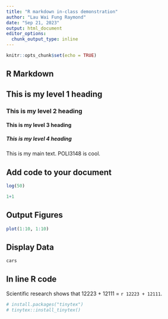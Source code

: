 ```yaml
---
title: "R markdown in-class demonstration"
author: "Lau Wai Fung Raymond"
date: "Sep 21, 2023"
output: html_document
editor_options: 
  chunk_output_type: inline
---
```


```r
knitr::opts_chunk$set(echo = TRUE)
```

## R Markdown

## This is my level 1 heading

### This is my level 2 heading

#### This is my level 3 heading

##### This is my level 4 heading

This is my main text. POLI3148 is cool.

## Add code to your document

```r
log(50)
```

```r
1+1
```

## Output Figures

```r
plot(1:10, 1:10)
```

## Display Data

```r
cars
```

## In line R code

Scientific research shows that 12223 + 12111 = `r 12223 + 12111`.

```r
# install.packages("tinytex")
# tinytex::install_tinytex()
```
